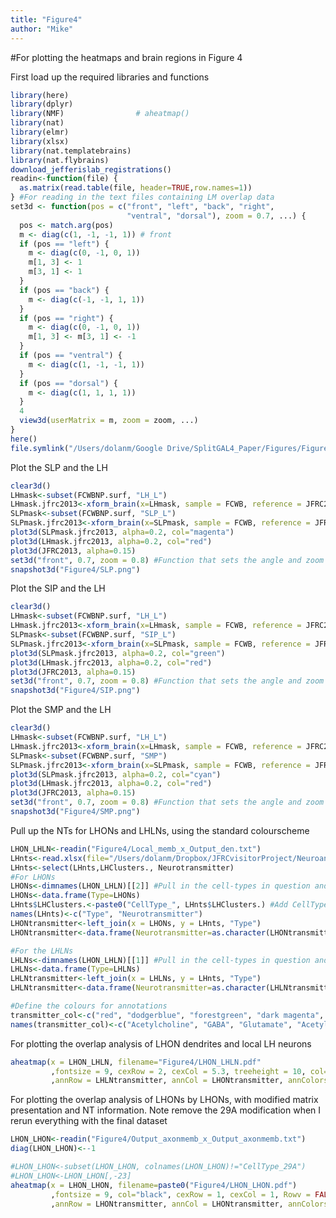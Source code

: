 ```yaml
---
title: "Figure4"
author: "Mike"
---
```

#For plotting the heatmaps and brain regions in Figure 4

First load up the required libraries and functions
```r
library(here)
library(dplyr)
library(NMF)                # aheatmap()
library(nat)
library(elmr)
library(xlsx)
library(nat.templatebrains)
library(nat.flybrains)
download_jefferislab_registrations()
readin<-function(file) {
  as.matrix(read.table(file, header=TRUE,row.names=1))
} #For reading in the text files containing LM overlap data 
set3d <- function(pos = c("front", "left", "back", "right",
                          "ventral", "dorsal"), zoom = 0.7, ...) {
  pos <- match.arg(pos)
  m <- diag(c(1, -1, -1, 1)) # front
  if (pos == "left") {
    m <- diag(c(0, -1, 0, 1))
    m[1, 3] <- 1
    m[3, 1] <- 1
  }
  if (pos == "back") {
    m <- diag(c(-1, -1, 1, 1))
  }
  if (pos == "right") {
    m <- diag(c(0, -1, 0, 1))
    m[1, 3] <- m[3, 1] <- -1
  }
  if (pos == "ventral") {
    m <- diag(c(1, -1, -1, 1))
  }
  if (pos == "dorsal") {
    m <- diag(c(1, 1, 1, 1))
  }
  4
  view3d(userMatrix = m, zoom = zoom, ...)
}
here()
file.symlink("/Users/dolanm/Google Drive/SplitGAL4_Paper/Figures/Figure4", here())
```

Plot the SLP and the LH 
```r
clear3d()
LHmask<-subset(FCWBNP.surf, "LH_L")
LHmask.jfrc2013<-xform_brain(x=LHmask, sample = FCWB, reference = JFRC2013)
SLPmask<-subset(FCWBNP.surf, "SLP_L")
SLPmask.jfrc2013<-xform_brain(x=SLPmask, sample = FCWB, reference = JFRC2013)
plot3d(SLPmask.jfrc2013, alpha=0.2, col="magenta")
plot3d(LHmask.jfrc2013, alpha=0.2, col="red")
plot3d(JFRC2013, alpha=0.15)
set3d("front", 0.7, zoom = 0.8) #Function that sets the angle and zoom 
snapshot3d("Figure4/SLP.png")
```

Plot the SIP and the LH 
```r
clear3d()
LHmask<-subset(FCWBNP.surf, "LH_L")
LHmask.jfrc2013<-xform_brain(x=LHmask, sample = FCWB, reference = JFRC2013)
SLPmask<-subset(FCWBNP.surf, "SIP_L")
SLPmask.jfrc2013<-xform_brain(x=SLPmask, sample = FCWB, reference = JFRC2013)
plot3d(SLPmask.jfrc2013, alpha=0.2, col="green")
plot3d(LHmask.jfrc2013, alpha=0.2, col="red")
plot3d(JFRC2013, alpha=0.15)
set3d("front", 0.7, zoom = 0.8) #Function that sets the angle and zoom 
snapshot3d("Figure4/SIP.png")
```

Plot the SMP and the LH 
```r
clear3d()
LHmask<-subset(FCWBNP.surf, "LH_L")
LHmask.jfrc2013<-xform_brain(x=LHmask, sample = FCWB, reference = JFRC2013)
SLPmask<-subset(FCWBNP.surf, "SMP")
SLPmask.jfrc2013<-xform_brain(x=SLPmask, sample = FCWB, reference = JFRC2013)
plot3d(SLPmask.jfrc2013, alpha=0.2, col="cyan")
plot3d(LHmask.jfrc2013, alpha=0.2, col="red")
plot3d(JFRC2013, alpha=0.15)
set3d("front", 0.7, zoom = 0.8) #Function that sets the angle and zoom 
snapshot3d("Figure4/SMP.png")
```

Pull up the NTs for LHONs and LHLNs, using the standard colourscheme 
```r
LHON_LHLN<-readin("Figure4/Local_memb_x_Output_den.txt")
LHnts<-read.xlsx(file="/Users/dolanm/Dropbox/JFRCvisitorProject/Neuroanatomy_Master.xlsx", sheetIndex = 1)
LHnts<-select(LHnts,LHClusters., Neurotransmitter)
#For LHONs 
LHONs<-dimnames(LHON_LHLN)[[2]] #Pull in the cell-types in question and get their order 
LHONs<-data.frame(Type=LHONs)
LHnts$LHClusters.<-paste0("CellType_", LHnts$LHClusters.) #Add CellType to all the names to match them with left_join, remove this 
names(LHnts)<-c("Type", "Neurotransmitter")
LHONtransmitter<-left_join(x = LHONs, y = LHnts, "Type")
LHONtransmitter<-data.frame(Neurotransmitter=as.character(LHONtransmitter$Neurotransmitter))

#For the LHLNs 
LHLNs<-dimnames(LHON_LHLN)[[1]] #Pull in the cell-types in question and get their order 
LHLNs<-data.frame(Type=LHLNs)
LHLNtransmitter<-left_join(x = LHLNs, y = LHnts, "Type")
LHLNtransmitter<-data.frame(Neurotransmitter=as.character(LHLNtransmitter$Neurotransmitter))

#Define the colours for annotations 
transmitter_col<-c("red", "dodgerblue", "forestgreen", "dark magenta", "gold", "grey")
names(transmitter_col)<-c("Acetylcholine", "GABA", "Glutamate", "Acetylcholine, GABA",  "Acetylcholine, Glutamate", "GABA, Dopamine" )
```

For plotting the overlap analysis of LHON dendrites and local LH neurons  
```r
aheatmap(x = LHON_LHLN, filename="Figure4/LHON_LHLN.pdf"
         ,fontsize = 9, cexRow = 2, cexCol = 5.3, treeheight = 10, col="black"
         ,annRow = LHLNtransmitter, annCol = LHONtransmitter, annColors = list(transmitter_col), annLegend = FALSE)
```

For plotting the overlap analysis of LHONs by LHONs, with modified matrix presentation and NT information. Note remove the 29A modification when I rerun everything with the final dataset
```r
LHON_LHON<-readin("Figure4/Output_axonmemb_x_Output_axonmemb.txt")
diag(LHON_LHON)<--1

#LHON_LHON<-subset(LHON_LHON, colnames(LHON_LHON)!="CellType_29A")
#LHON_LHON<-LHON_LHON[,-23]
aheatmap(x = LHON_LHON, filename=paste0("Figure4/LHON_LHON.pdf")
         ,fontsize = 9, col="black", cexRow = 1, cexCol = 1, Rowv = FALSE, treeheight = 15 
         ,annRow = LHONtransmitter, annCol = LHONtransmitter, annColors = list(transmitter_col),annLegend = FALSE)
```

